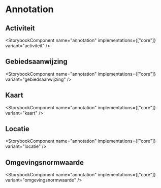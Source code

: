 
# Annotation

## Activiteit

<StorybookComponent name="annotation" implementations={["core"]} variant="activiteit" />

## Gebiedsaanwijzing

<StorybookComponent name="annotation" implementations={["core"]} variant="gebiedsaanwijzing" />

## Kaart

<StorybookComponent name="annotation" implementations={["core"]} variant="kaart" />

## Locatie

<StorybookComponent name="annotation" implementations={["core"]} variant="locatie" />

## Omgevingsnormwaarde

<StorybookComponent name="annotation" implementations={["core"]} variant="omgevingsnormwaarde" />
